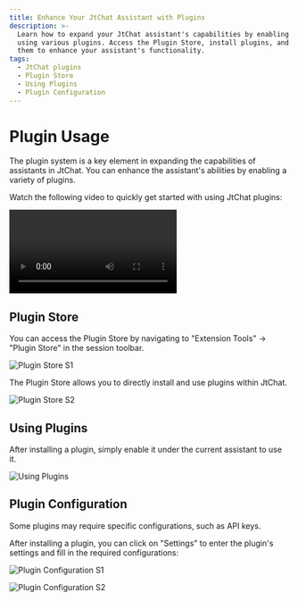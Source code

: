 ```yaml
---
title: Enhance Your JtChat Assistant with Plugins
description: >-
  Learn how to expand your JtChat assistant's capabilities by enabling and
  using various plugins. Access the Plugin Store, install plugins, and configure
  them to enhance your assistant's functionality.
tags:
  - JtChat plugins
  - Plugin Store
  - Using Plugins
  - Plugin Configuration
---
```


# Plugin Usage

The plugin system is a key element in expanding the capabilities of assistants in JtChat. You can enhance the assistant's abilities by enabling a variety of plugins.

Watch the following video to quickly get started with using JtChat plugins:

<Video
  height={840}
  src="https://github.com/lobehub/lobe-chat/assets/28616219/94d4c312-1699-4e24-8782-138883678c9e"
/>

## Plugin Store

You can access the Plugin Store by navigating to "Extension Tools" -> "Plugin Store" in the session toolbar.

<Image
  alt="Plugin Store S1"
  height={472}
  src="https://github.com/lobehub/lobe-chat/assets/28616219/ab4e60d0-1293-49ac-8798-cb29b3b789e6"
/>

The Plugin Store allows you to directly install and use plugins within JtChat.

<Image
  alt="Plugin Store S2"
  height={612}
  src="https://github.com/lobehub/lobe-chat/assets/28616219/d7a5d821-116f-4be6-8a1a-38d81a5ea0ea"
/>

## Using Plugins

After installing a plugin, simply enable it under the current assistant to use it.

<Image
  alt="Using Plugins"
  height={472}
  src="https://github.com/lobehub/lobe-chat/assets/28616219/76ab1ae7-a4f9-4285-8ebd-45b90251aba1"
/>

## Plugin Configuration

Some plugins may require specific configurations, such as API keys.

After installing a plugin, you can click on "Settings" to enter the plugin's settings and fill in the required configurations:

<Image
  alt="Plugin Configuration S1"
  height={472}
  src="https://github.com/lobehub/lobe-chat/assets/28616219/10eb3023-4528-4b06-8092-062e7b3865cc"
/>

<Image
  alt="Plugin Configuration S2"
  height={472}
  src="https://github.com/lobehub/lobe-chat/assets/28616219/ab2e4c25-4b11-431b-9266-442d8b14cb41"
/>
